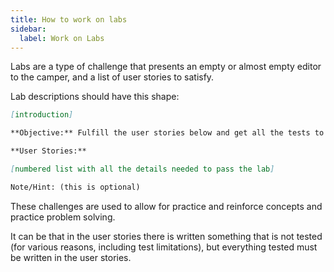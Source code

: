 ```yaml
---
title: How to work on labs
sidebar:
  label: Work on Labs
---
```


Labs are a type of challenge that presents an empty or almost empty editor to the camper, and a list of user stories to satisfy.

Lab descriptions should have this shape:

```md
[introduction]

**Objective:** Fulfill the user stories below and get all the tests to pass to complete the lab.

**User Stories:**

[numbered list with all the details needed to pass the lab]

Note/Hint: (this is optional)
```

These challenges are used to allow for practice and reinforce concepts and practice problem solving.

It can be that in the user stories there is written something that is not tested (for various reasons, including test limitations), but everything tested must be written in the user stories.
